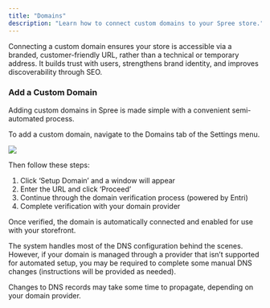 ```yaml
---
title: "Domains"
description: "Learn how to connect custom domains to your Spree store."
---
```


Connecting a custom domain ensures your store is accessible via a branded, customer-friendly URL, rather than a technical or temporary address. It builds trust with users, strengthens brand identity, and improves discoverability through SEO.

### Add a Custom Domain

Adding custom domains in Spree is made simple with a convenient semi-automated process.

To add a custom domain, navigate to the Domains tab of the Settings menu.

<img src="/images/user/settings/domains/custom_domains.png" />

Then follow these steps:

1. Click ‘Setup Domain’ and a window will appear
2. Enter the URL and click ‘Proceed’
3. Continue through the domain verification process (powered by Entri)
4. Complete verification with your domain provider

Once verified, the domain is automatically connected and enabled for use with your storefront.

The system handles most of the DNS configuration behind the scenes. However, if your domain is managed through a provider that isn’t supported for automated setup, you may be required to complete some manual DNS changes (instructions will be provided as needed).

<Note>Changes to DNS records may take some time to propagate, depending on your domain provider.</Note>